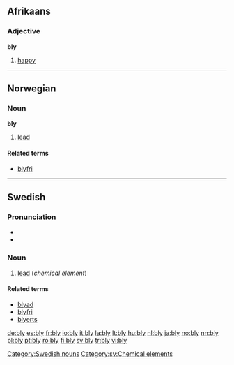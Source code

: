 ==Afrikaans==

===Adjective===
'''bly'''

# [[happy]]

----

==Norwegian==

===Noun===
'''bly'''

# [[lead]]

====Related terms====
* [[blyfri]]

----

==Swedish==

===Pronunciation===
* {{IPA|/blyː/|lang=sv}}
* {{audio|Sv-bly.ogg|audio}}

===Noun===
{{sv-noun-unc-irreg-n|2=blyet}}
{{sv-noun|g=n}}


# [[lead]] (''chemical element'')

====Related terms====
* [[blyad]]
* [[blyfri]]
* [[blyerts]]

[[Category:Swedish nouns]]
[[Category:sv:Chemical elements]]

[[de:bly]]
[[es:bly]]
[[fr:bly]]
[[io:bly]]
[[it:bly]]
[[la:bly]]
[[lt:bly]]
[[hu:bly]]
[[nl:bly]]
[[ja:bly]]
[[no:bly]]
[[nn:bly]]
[[pl:bly]]
[[pt:bly]]
[[ro:bly]]
[[fi:bly]]
[[sv:bly]]
[[tr:bly]]
[[vi:bly]]